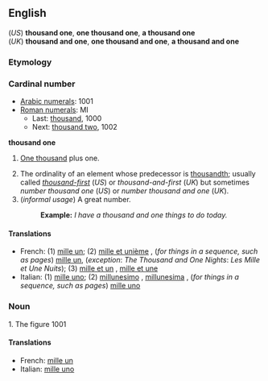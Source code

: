==English==
(''US'') '''thousand one''', '''one thousand one''', '''a thousand one'''<br>
(''UK'') '''thousand and one''', '''one thousand and one''', '''a thousand and one'''

===Etymology===

===Cardinal number===
*[[w:Arabic Numerals|Arabic numerals]]: 1001
*[[w:Roman numerals|Roman numerals]]: MI
**Last: [[thousand]], 1000
**Next: [[thousand two]], 1002
'''thousand one'''

# {{US}} [[thousand|One thousand]] plus one.
# The ordinality of an element whose predecessor is [[thousandth]]; usually called ''[[thousand-first]]'' (''US'') or ''thousand-and-first'' (''UK'') but sometimes ''number thousand one'' (''US'') or ''number thousand and one'' (''UK'').
# (''informal usage'') A great number.
#:'''Example:''' ''I have a thousand and one things to do today.''

====Translations====

*French: (1) [[mille un]]; (2) [[mille et unième]] , (''for things in a sequence, such as pages'') [[mille un]], (''exception'': ''The Thousand and One Nights'': ''Les Mille et Une Nuits''); (3) [[mille et un]] {{m}}, [[mille et une]] {{f}}
*Italian: (1) [[mille uno]]; (2) [[millunesimo]] {{m}}, [[millunesima]] {{f}}, (''for things in a sequence, such as pages'') [[mille uno]]

===Noun===
1. The figure 1001

====Translations====

*French: [[mille un]] {{m}}
*Italian: [[mille uno]] {{m}}